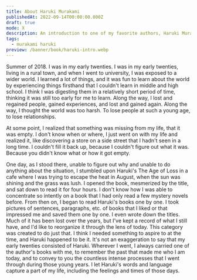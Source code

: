 ```yaml
---
title: About Haruki Murakami
publishedAt: 2022-09-14T00:00:00.000Z
draft: true
mode: X
description: An introduction to one of my favorite authors, Haruki Murakami.
tags:
  - murakami haruki
preview: /banner/book/haruki-intro.webp
---
```


Summer of 2018. I was in my early twenties. I was in my early twenties, living in a rural town, and when I went to university, I was exposed to a wider world. I learned a lot of things, and it was fun to learn about the world by experiencing things firsthand that I couldn't learn in middle and high school. I think I was digesting them in a relatively short period of time, thinking it was still too early for me to learn. Along the way, I lost and regained people, gained experiences, and lost and gained again. Along the way, I thought the world was too harsh. To lose people at such a young age, to lose relationships.

At some point, I realized that something was missing from my life, that it was empty. I don't know when or where, I just went on with my life and realized it, like discovering a store on a side street that I hadn't seen in a long time. I couldn't fill it back up, because I couldn't figure out what it was. Because you didn't know what or how it got empty.

One day, as I stood there, unable to figure out why and unable to do anything about the situation, I stumbled upon Haruki's The Age of Loss in a cafe where I was trying to escape the heat in August, when the sun was shining and the grass was lush. I opened the book, mesmerized by the title, and sat down to read it for four hours. I don't know how I was able to concentrate so intently on a book that I had only read a few mystery novels before. From then on, I began to read Haruki's books one by one. I took pictures of sentences, paragraphs, etc. of books that I liked or that impressed me and saved them one by one. I even wrote down the titles. Much of it has been lost over the years, but I've kept a record of what I still have, and I'd like to reorganize it through the lens of today. This category was created to do just that. I think I needed something to aspire to at the time, and Haruki happened to be it. It's not an exaggeration to say that my early twenties consisted of Haruki. Wherever I went, I always carried one of the author's books with me, to remember the past that made me who I am today, and to convey to you the countless intense processes that I went through during those young years. I let Haruki's words and language capture a part of my life, including the feelings and times of those days.
